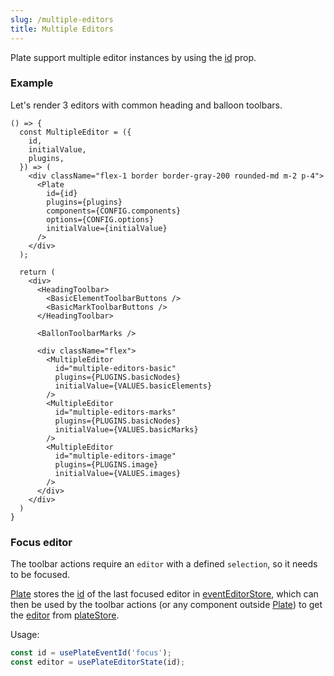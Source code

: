 ```yaml
---
slug: /multiple-editors
title: Multiple Editors
---
```


Plate support multiple editor instances by using the [id](Plate#id) prop.

### Example

Let's render 3 editors with common heading and balloon toolbars.

```tsx live
() => {
  const MultipleEditor = ({
    id,
    initialValue,
    plugins,
  }) => (
    <div className="flex-1 border border-gray-200 rounded-md m-2 p-4">
      <Plate
        id={id}
        plugins={plugins}
        components={CONFIG.components}
        options={CONFIG.options}
        initialValue={initialValue}
      />
    </div>
  );

  return (
    <div>
      <HeadingToolbar>
        <BasicElementToolbarButtons />
        <BasicMarkToolbarButtons />
      </HeadingToolbar>

      <BallonToolbarMarks />

      <div className="flex">
        <MultipleEditor
          id="multiple-editors-basic"
          plugins={PLUGINS.basicNodes}
          initialValue={VALUES.basicElements}
        />
        <MultipleEditor
          id="multiple-editors-marks"
          plugins={PLUGINS.basicNodes}
          initialValue={VALUES.basicMarks}
        />
        <MultipleEditor
          id="multiple-editors-image"
          plugins={PLUGINS.image}
          initialValue={VALUES.images}
        />
      </div>
    </div>
  )
}
```

### Focus editor

The toolbar actions require an `editor` with a defined `selection`, so it needs to be focused.

[Plate](Plate) stores the [id](Plate#id) of the last focused editor in [eventEditorStore](store#event-editor-store),
which can then be used by the toolbar actions (or any component outside [Plate](Plate))
to get the [editor](store#editor) from [plateStore](store#plate-store).


Usage:

```ts
const id = usePlateEventId('focus');
const editor = usePlateEditorState(id);
```